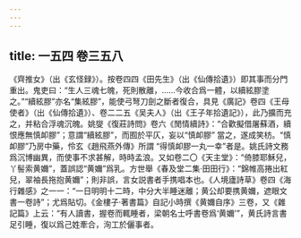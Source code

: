 ```yaml
---
---
---
```

title: 一五四 卷三五八
---




《齊推女》（出《玄怪録》）。按卷四四《田先生》（出《仙傳拾遺》）即其事而分門重出。鬼吏曰：“生人三魂七魄，死則散離，……今收合爲一體，以續絃膠塗之。”“續絃膠”亦名“集絃膠”，能使弓弩刀劍之斷者復合，具見《廣記》卷四《王母使者》（出《仙傳拾遺》）、卷二二五《吴夫人》（出《王子年拾遺記》），此乃擴而充之，并粘合浮魂沉魄。姚燮《復莊詩問》卷六《閒情續詩》：“合歡擬借屠蘇酒，續恨應無慎卹膠”；意謂“續絃膠”，而囿於平仄，妄以“慎卹膠” 當之，遂成笑枋。“慎卹膠”乃房中藥，伶玄《趙飛燕外傳》所謂 “得慎卹膠一丸一幸”者是。姚氏詩文務爲沉博幽異，而使事不求甚解，時時孟浪。又如卷二〇《天主堂》：“倚膝耶穌兒，丫髻索黄嬭”，蓋誤認“黄嬭”爲乳。方世舉《春及堂二集·田田行》：“錦帷高捲出紅兒，翠袖長拖抱黄嬭”；則非誤，言女説書者手携唱本也。《人境廬詩草》卷四《海行雜感》之一一：“一日明明十二時，中分大半睡迷離；黄公却要携黄嬭，遮眼文書一卷詩”；尤爲貼切。《金樓子·著書篇》自記小時撰《黄嬭自序》三卷，又《雜記篇》上云：“有人讀書，握卷而輒睡者，梁朝名士呼書卷爲‘黄嬭’”，黄氏詩言書足引睡，復以爲己姓牽合，洵工於儷事者。